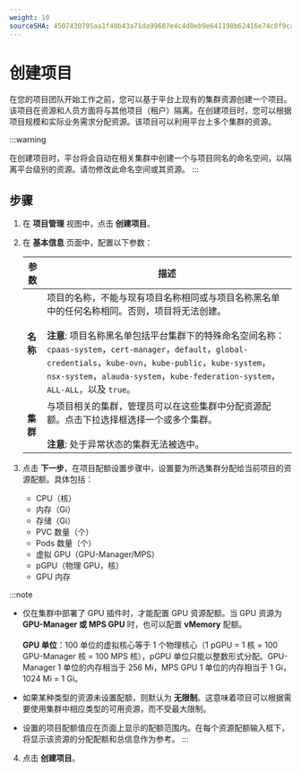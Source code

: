 ```yaml
---
weight: 10
sourceSHA: 4507430795aa1f40b43a71da99687e4c4d0eb9e641198b62416e74c0f9ca8663
---
```


# 创建项目

在您的项目团队开始工作之前，您可以基于平台上现有的集群资源创建一个项目。该项目在资源和人员方面将与其他项目（租户）隔离。在创建项目时，您可以根据项目规模和实际业务需求分配资源。该项目可以利用平台上多个集群的资源。

:::warning

在创建项目时，平台将会自动在相关集群中创建一个与项目同名的命名空间，以隔离平台级别的资源。请勿修改此命名空间或其资源。
:::

## 步骤

1. 在 **项目管理** 视图中，点击 **创建项目**。

2. 在 **基本信息** 页面中，配置以下参数：

   | 参数        | 描述                                                                                                                                                                                                                                                                                                                                                                                                                                       |
   | ----------- | -------------------------------------------------------------------------------------------------------------------------------------------------------------------------------------------------------------------------------------------------------------------------------------------------------------------------------------------------------------------------------------------------------------------------------------------- |
   | **名称**    | 项目的名称，不能与现有项目名称相同或与项目名称黑名单中的任何名称相同。否则，项目将无法创建。<br /><br />**注意**: 项目名称黑名单包括平台集群下的特殊命名空间名称：`cpaas-system`，`cert-manager`，`default`，`global-credentials`，`kube-ovn`，`kube-public`，`kube-system`，`nsx-system`，`alauda-system`，`kube-federation-system`，`ALL-ALL`，以及 `true`。 |
   | **集群**    | 与项目相关的集群，管理员可以在这些集群中分配资源配额。点击下拉选择框选择一个或多个集群。<br /><br />**注意**: 处于异常状态的集群无法被选中。                                                                                                                                                                                                                                                                                                              |

3. 点击 **下一步**，在项目配额设置步骤中，设置要为所选集群分配给当前项目的资源配额。具体包括：
   - CPU（核）
   - 内存（Gi）
   - 存储（Gi）
   - PVC 数量（个）
   - Pods 数量（个）
   - 虚拟 GPU（GPU-Manager/MPS）
   - pGPU（物理 GPU，核）
   - GPU 内存

:::note

- 仅在集群中部署了 GPU 插件时，才能配置 GPU 资源配额。当 GPU 资源为 **GPU-Manager 或 MPS GPU** 时，也可以配置 **vMemory** 配额。<br /><br />**GPU 单位**：100 单位的虚拟核心等于 1 个物理核心（1 pGPU = 1 核 = 100 GPU-Manager 核 = 100 MPS 核），pGPU 单位只能以整数形式分配。GPU-Manager 1 单位的内存相当于 256 Mi，MPS GPU 1 单位的内存相当于 1 Gi，1024 Mi = 1 Gi。

- 如果某种类型的资源未设置配额，则默认为 **无限制**。这意味着项目可以根据需要使用集群中相应类型的可用资源，而不受最大限制。

- 设置的项目配额值应在页面上显示的配额范围内。在每个资源配额输入框下，将显示该资源的分配配额和总信息作为参考。
:::

4. 点击 **创建项目**。

